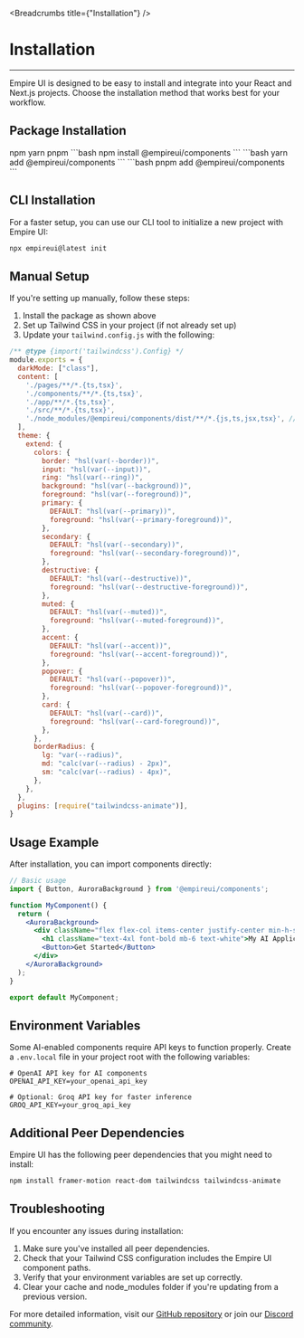 
<Breadcrumbs title={"Installation"} />

# Installation

---

Empire UI is designed to be easy to install and integrate into your React and Next.js projects. Choose the installation method that works best for your workflow.

## Package Installation

<Tabs defaultValue="npm">
  <TabsList>
    <TabsTrigger value="npm">npm</TabsTrigger>
    <TabsTrigger value="yarn">yarn</TabsTrigger>
    <TabsTrigger value="pnpm">pnpm</TabsTrigger>
  </TabsList>
  <TabsContent value="npm">
    ```bash
    npm install @empireui/components
    ```
  </TabsContent>
  <TabsContent value="yarn">
    ```bash
    yarn add @empireui/components
    ```
  </TabsContent>
  <TabsContent value="pnpm">
    ```bash
    pnpm add @empireui/components
    ```
  </TabsContent>
</Tabs>

## CLI Installation

For a faster setup, you can use our CLI tool to initialize a new project with Empire UI:

```bash
npx empireui@latest init
```

## Manual Setup

If you're setting up manually, follow these steps:

1. Install the package as shown above
2. Set up Tailwind CSS in your project (if not already set up)
3. Update your `tailwind.config.js` with the following:

```js
/** @type {import('tailwindcss').Config} */
module.exports = {
  darkMode: ["class"],
  content: [
    './pages/**/*.{ts,tsx}',
    './components/**/*.{ts,tsx}',
    './app/**/*.{ts,tsx}',
    './src/**/*.{ts,tsx}',
    './node_modules/@empireui/components/dist/**/*.{js,ts,jsx,tsx}', // Add this line
  ],
  theme: {
    extend: {
      colors: {
        border: "hsl(var(--border))",
        input: "hsl(var(--input))",
        ring: "hsl(var(--ring))",
        background: "hsl(var(--background))",
        foreground: "hsl(var(--foreground))",
        primary: {
          DEFAULT: "hsl(var(--primary))",
          foreground: "hsl(var(--primary-foreground))",
        },
        secondary: {
          DEFAULT: "hsl(var(--secondary))",
          foreground: "hsl(var(--secondary-foreground))",
        },
        destructive: {
          DEFAULT: "hsl(var(--destructive))",
          foreground: "hsl(var(--destructive-foreground))",
        },
        muted: {
          DEFAULT: "hsl(var(--muted))",
          foreground: "hsl(var(--muted-foreground))",
        },
        accent: {
          DEFAULT: "hsl(var(--accent))",
          foreground: "hsl(var(--accent-foreground))",
        },
        popover: {
          DEFAULT: "hsl(var(--popover))",
          foreground: "hsl(var(--popover-foreground))",
        },
        card: {
          DEFAULT: "hsl(var(--card))",
          foreground: "hsl(var(--card-foreground))",
        },
      },
      borderRadius: {
        lg: "var(--radius)",
        md: "calc(var(--radius) - 2px)",
        sm: "calc(var(--radius) - 4px)",
      },
    },
  },
  plugins: [require("tailwindcss-animate")],
}
```

## Usage Example

After installation, you can import components directly:

```jsx
// Basic usage
import { Button, AuroraBackground } from '@empireui/components';

function MyComponent() {
  return (
    <AuroraBackground>
      <div className="flex flex-col items-center justify-center min-h-screen p-6">
        <h1 className="text-4xl font-bold mb-6 text-white">My AI Application</h1>
        <Button>Get Started</Button>
      </div>
    </AuroraBackground>
  );
}

export default MyComponent;
```

## Environment Variables

Some AI-enabled components require API keys to function properly. Create a `.env.local` file in your project root with the following variables:

```
# OpenAI API key for AI components
OPENAI_API_KEY=your_openai_api_key

# Optional: Groq API key for faster inference
GROQ_API_KEY=your_groq_api_key
```

## Additional Peer Dependencies

Empire UI has the following peer dependencies that you might need to install:

```bash
npm install framer-motion react-dom tailwindcss tailwindcss-animate
```

## Troubleshooting

If you encounter any issues during installation:

1. Make sure you've installed all peer dependencies.
2. Check that your Tailwind CSS configuration includes the Empire UI component paths.
3. Verify that your environment variables are set up correctly.
4. Clear your cache and node_modules folder if you're updating from a previous version.

For more detailed information, visit our [GitHub repository](https://github.com/empirecodefoundation/ui) or join our [Discord community](https://discord.gg/empireui). 